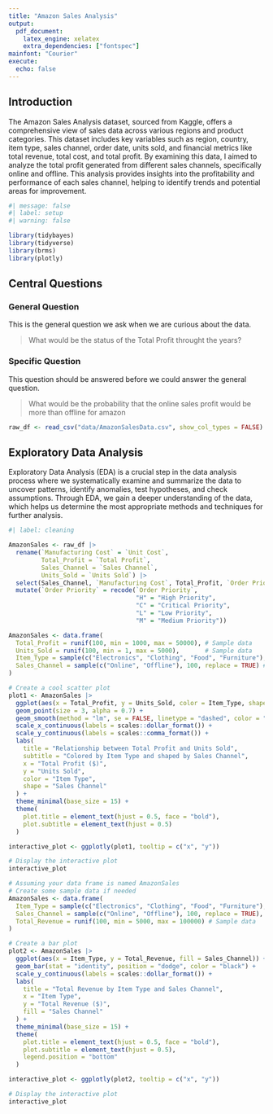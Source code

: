 ```yaml
---
title: "Amazon Sales Analysis"
output: 
  pdf_document:
    latex_engine: xelatex
    extra_dependencies: ["fontspec"]
mainfont: "Courier"
execute: 
  echo: false
---
```


## Introduction 
The Amazon Sales Analysis dataset, sourced from Kaggle, offers a comprehensive view of sales data across various regions and product categories. This dataset includes key variables such as region, country, item type, sales channel, order date, units sold, and financial metrics like total revenue, total cost, and total profit. By examining this data, I aimed to analyze the total profit generated from different sales channels, specifically online and offline. This analysis provides insights into the profitability and performance of each sales channel, helping to identify trends and potential areas for improvement.

```r
#| message: false
#| label: setup
#| warning: false

library(tidybayes)
library(tidyverse)
library(brms)
library(plotly)
```

## Central Questions

### General Question
This is the general question we ask when we are curious about the data.

> What would be the status of the Total Profit throught the years?

 
### Specific Question
This question should be answered before we could answer the general question.

> What would be the probability that the online sales profit would be more than offline for amazon 

```r
raw_df <- read_csv("data/AmazonSalesData.csv", show_col_types = FALSE)
```

## Exploratory Data Analysis
Exploratory Data Analysis (EDA) is a crucial step in the data analysis process where we systematically examine and summarize the data to uncover patterns, identify anomalies, test hypotheses, and check assumptions. Through EDA, we gain a deeper understanding of the data, which helps us determine the most appropriate methods and techniques for further analysis.

```r
#| label: cleaning

AmazonSales <- raw_df |>
  rename(`Manufacturing Cost` = `Unit Cost`,
         Total_Profit = `Total Profit`,
         Sales_Channel = `Sales Channel`,
         Units_Sold = `Units Sold`) |>
  select(Sales_Channel, `Manufacturing Cost`, Total_Profit, `Order Priority`, Units_Sold) |> 
  mutate(`Order Priority` = recode(`Order Priority`,
                                   "H" = "High Priority",
                                   "C" = "Critical Priority",
                                   "L" = "Low Priority",
                                   "M" = "Medium Priority"))
```

```r
AmazonSales <- data.frame(
  Total_Profit = runif(100, min = 1000, max = 50000), # Sample data
  Units_Sold = runif(100, min = 1, max = 5000),       # Sample data
  Item_Type = sample(c("Electronics", "Clothing", "Food", "Furniture"), 100, replace = TRUE), # Sample data
  Sales_Channel = sample(c("Online", "Offline"), 100, replace = TRUE) # Sample data
)

# Create a cool scatter plot
plot1 <- AmazonSales |>
  ggplot(aes(x = Total_Profit, y = Units_Sold, color = Item_Type, shape = Sales_Channel)) +
  geom_point(size = 3, alpha = 0.7) + 
  geom_smooth(method = "lm", se = FALSE, linetype = "dashed", color = "darkred", formula = y ~ x) + 
  scale_x_continuous(labels = scales::dollar_format()) + 
  scale_y_continuous(labels = scales::comma_format()) + 
  labs(
    title = "Relationship between Total Profit and Units Sold",
    subtitle = "Colored by Item Type and shaped by Sales Channel",
    x = "Total Profit ($)",
    y = "Units Sold",
    color = "Item Type",
    shape = "Sales Channel"
  ) +
  theme_minimal(base_size = 15) +
  theme(
    plot.title = element_text(hjust = 0.5, face = "bold"),
    plot.subtitle = element_text(hjust = 0.5)
  )

interactive_plot <- ggplotly(plot1, tooltip = c("x", "y"))

# Display the interactive plot
interactive_plot
```

```r
# Assuming your data frame is named AmazonSales
# Create some sample data if needed
AmazonSales <- data.frame(
  Item_Type = sample(c("Electronics", "Clothing", "Food", "Furniture"), 100, replace = TRUE),
  Sales_Channel = sample(c("Online", "Offline"), 100, replace = TRUE),
  Total_Revenue = runif(100, min = 5000, max = 100000) # Sample data
)

# Create a bar plot
plot2 <- AmazonSales |>
  ggplot(aes(x = Item_Type, y = Total_Revenue, fill = Sales_Channel)) +
  geom_bar(stat = "identity", position = "dodge", color = "black") +
  scale_y_continuous(labels = scales::dollar_format()) +
  labs(
    title = "Total Revenue by Item Type and Sales Channel",
    x = "Item Type",
    y = "Total Revenue ($)",
    fill = "Sales Channel"
  ) +
  theme_minimal(base_size = 15) +
  theme(
    plot.title = element_text(hjust = 0.5, face = "bold"),
    plot.subtitle = element_text(hjust = 0.5),
    legend.position = "bottom"
  )

interactive_plot <- ggplotly(plot2, tooltip = c("x", "y"))

# Display the interactive plot
interactive_plot
```


